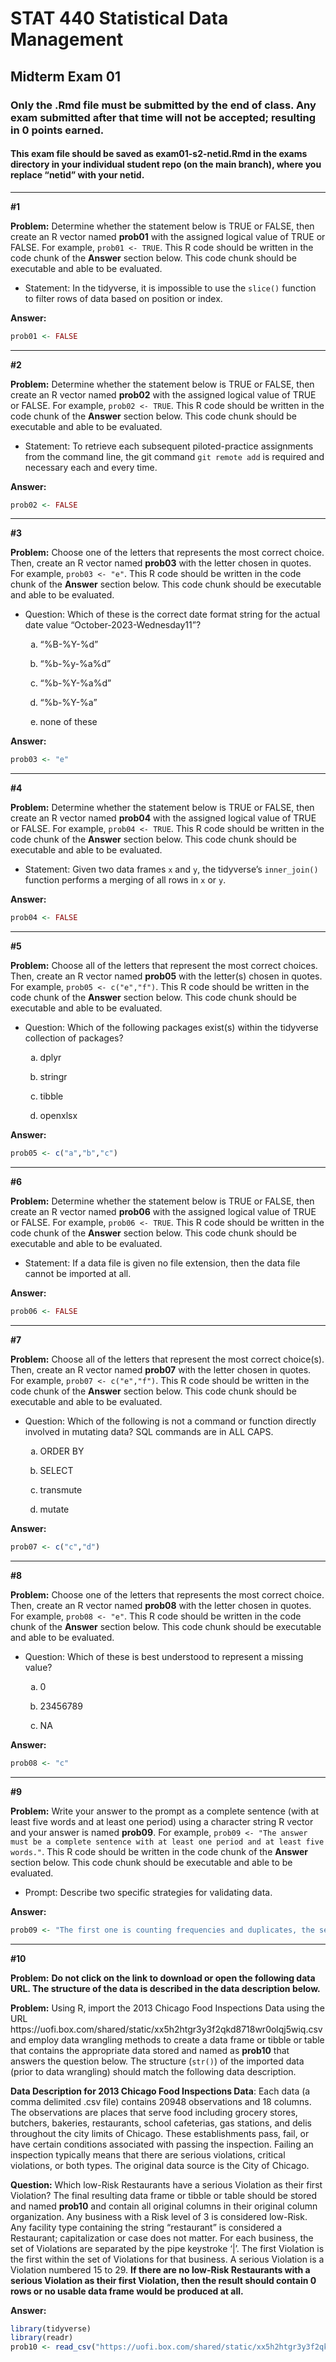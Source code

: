 # STAT 440 Statistical Data Management

## Midterm Exam 01

### Only the .Rmd file must be submitted by the end of class. Any exam submitted after that time will not be accepted; resulting in 0 points earned.

#### This exam file should be saved as exam01-s2-netid.Rmd in the exams directory in your individual student repo (on the main branch), where you replace "netid" with your netid.


***

**#1** 

**Problem:** Determine whether the statement below is TRUE or FALSE, then create an R vector named **prob01** with the assigned logical value of TRUE or FALSE. For example, `prob01 <- TRUE`. This R code should be written in the code chunk of the **Answer** section below. This code chunk should be executable and able to be evaluated.

- Statement: In the tidyverse, it is impossible to use the `slice()` function to filter rows of data based on position or index.

**Answer:**

```r
prob01 <- FALSE
```

***

**#2**

**Problem:** Determine whether the statement below is TRUE or FALSE, then create an R vector named **prob02** with the assigned logical value of TRUE or FALSE. For example, `prob02 <- TRUE`. This R code should be written in the code chunk of the **Answer** section below. This code chunk should be executable and able to be evaluated.

- Statement: To retrieve each subsequent piloted-practice assignments from the command line, the git command `git remote add` is required and necessary each and every time.

**Answer:**

```r
prob02 <- FALSE
```

***

**#3** 

**Problem:** Choose one of the letters that represents the most correct choice. Then, create an R vector named **prob03** with the letter chosen in quotes. For example, `prob03 <- "e"`. This R code should be written in the code chunk of the **Answer** section below. This code chunk should be executable and able to be evaluated.

- Question: Which of these is the correct date format string for the actual date value "October-2023-Wednesday11"?  
  a. "%B-%Y-%d"

  b. "%b-%y-%a%d"

  c. "%b-%Y-%a%d"

  d. "%b-%Y-%a"

  e. none of these

**Answer:**

```r
prob03 <- "e"
```

***

**#4**

**Problem:** Determine whether the statement below is TRUE or FALSE, then create an R vector named **prob04** with the assigned logical value of TRUE or FALSE. For example, `prob04 <- TRUE`. This R code should be written in the code chunk of the **Answer** section below. This code chunk should be executable and able to be evaluated.

- Statement: Given two data frames `x` and `y`, the tidyverse's `inner_join()` function performs a merging of all rows in `x` or `y`.

**Answer:**

```r
prob04 <- FALSE
```

***

**#5** 

**Problem:** Choose all of the letters that represent the most correct choices. Then, create an R vector named **prob05** with the letter(s) chosen in quotes. For example, `prob05 <- c("e","f")`. This R code should be written in the code chunk of the **Answer** section below. This code chunk should be executable and able to be evaluated.

- Question: Which of the following packages exist(s) within the tidyverse collection of packages?  
  a. dplyr

  b. stringr

  c. tibble

  d. openxlsx

**Answer:**

```r
prob05 <- c("a","b","c")
```

***

**#6**

**Problem:** Determine whether the statement below is TRUE or FALSE, then create an R vector named **prob06** with the assigned logical value of TRUE or FALSE. For example, `prob06 <- TRUE`. This R code should be written in the code chunk of the **Answer** section below. This code chunk should be executable and able to be evaluated.

- Statement: If a data file is given no file extension, then the data file cannot be imported at all.

**Answer:**

```r
prob06 <- FALSE
```

***

**#7** 

**Problem:** Choose all of the letters that represent the most correct choice(s). Then, create an R vector named **prob07** with the letter chosen in quotes. For example, `prob07 <- c("e","f")`. This R code should be written in the code chunk of the **Answer** section below. This code chunk should be executable and able to be evaluated.

- Question: Which of the following is not a command or function directly involved in mutating data? SQL commands are in ALL CAPS.    
  a. ORDER BY

  b. SELECT

  c. transmute

  d. mutate

**Answer:**

```r
prob07 <- c("c","d")
```

***

**#8**

**Problem:** Choose one of the letters that represents the most correct choice. Then, create an R vector named **prob08** with the letter chosen in quotes. For example, `prob08 <- "e"`. This R code should be written in the code chunk of the **Answer** section below. This code chunk should be executable and able to be evaluated.

- Question: Which of these is best understood to represent a missing value?  
  a. 0

  b. 23456789

  c. NA

**Answer:**

```r
prob08 <- "c"
```

***

**#9** 

**Problem:** Write your answer to the prompt as a complete sentence (with at least five words and at least one period) using a character string R vector and your answer is named **prob09**. For example, `prob09 <- "The answer must be a complete sentence with at least one period and at least five words."`. This R code should be written in the code chunk of the **Answer** section below. This code chunk should be executable and able to be evaluated.

- Prompt: Describe two specific strategies for validating data. 

**Answer:**

```r
prob09 <- "The first one is counting frequencies and duplicates, the second one is computing summary statistics. "
```

***

**#10**

**Problem:** **Do not click on the link to download or open the following data URL. The structure of the data is described in the data description below.**

**Problem:** Using R, import the 2013 Chicago Food Inspections Data using the URL https://uofi.box.com/shared/static/xx5h2htgr3y3f2qkd8718wr0olqj5wiq.csv and employ data wrangling methods to create a data frame or tibble or table that contains the appropriate data stored and named as **prob10** that answers the question below. The structure (`str()`) of the imported data (prior to data wrangling) should match the following data description.

**Data Description for 2013 Chicago Food Inspections Data**: Each data (a comma delimited .csv file) contains 20948 observations and 18 columns. The observations are places that serve food including grocery stores, butchers, bakeries, restaurants, school cafeterias, gas stations, and delis throughout the city limits of Chicago. These establishments pass, fail, or have certain conditions associated with passing the inspection. Failing an inspection typically means that there are serious violations, critical violations, or both types. The original data source is the City of Chicago. 

**Question:** Which low-Risk Restaurants have a serious Violation as their first Violation? The final resulting data frame or tibble or table should be stored and named **prob10** and contain all original columns in their original column organization. Any business with a Risk level of 3 is considered low-Risk. Any facility type containing the string "restaurant" is considered a Restaurant; capitalization or case does not matter. For each business, the set of Violations are separated by the pipe keystroke '|'. The first Violation is the first within the set of Violations for that business. A serious Violation is a Violation numbered 15 to 29. **If there are no low-Risk Restaurants with a serious Violation as their first Violation, then the result should contain 0 rows or no usable data frame would be produced at all.**

**Answer:**

```r
library(tidyverse)
library(readr)
prob10 <- read_csv("https://uofi.box.com/shared/static/xx5h2htgr3y3f2qkd8718wr0olqj5wiq.csv")

```